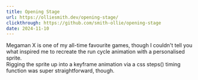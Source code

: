 ```yaml
---
title: Opening Stage
url: https://olliesmith.dev/opening-stage/
clickthrough: https://github.com/smith-ollie/opening-stage
date: 2024-11-10
---
```

Megaman X is one of my all-time favourite games, though I couldn't tell you what inspired me to recreate the run cycle animation with a personalised sprite.
<br />
Rigging the sprite up into a keyframe animation via a css steps() timing function was super straightforward, though.